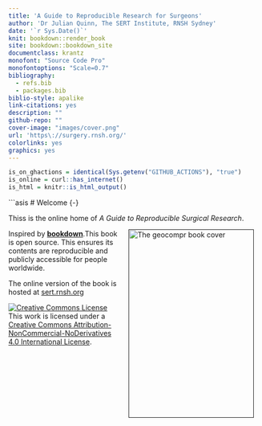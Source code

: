 ```yaml
--- 
title: 'A Guide to Reproducible Research for Surgeons'
author: 'Dr Julian Quinn, The SERT Institute, RNSH Sydney'
date: '`r Sys.Date()`'
knit: bookdown::render_book
site: bookdown::bookdown_site
documentclass: krantz
monofont: "Source Code Pro"
monofontoptions: "Scale=0.7"
bibliography:
  - refs.bib
  - packages.bib
biblio-style: apalike
link-citations: yes
description: ""
github-repo: ""
cover-image: "images/cover.png"
url: 'https\://surgery.rnsh.org/'
colorlinks: yes
graphics: yes
---
```


```r
is_on_ghactions = identical(Sys.getenv("GITHUB_ACTIONS"), "true")
is_online = curl::has_internet()
is_html = knitr::is_html_output()
```

```asis
# Welcome {-}

Thiss is the online home of *A Guide to Reproducible Surgical Research*.

<a href=""><img src="images/cover.png" width="250" height="375" alt="The geocompr book cover" align="right" style="margin: 0 1em 0 1em" /></a>

Inspired by [**bookdown**](https://github.com/rstudio/bookdown).This book is open source.
This ensures its contents are reproducible and publicly accessible for people worldwide.

The  online version of the book is hosted at [sert.rnsh.org](https://sert.rnsh.org) 

<p><a rel="license" href="http://creativecommons.org/licenses/by-nc-nd/4.0/"><img alt="Creative Commons License" style="border-width:0" src="https://i.creativecommons.org/l/by-nc-nd/4.0/88x31.png"></a><br>This work is licensed under a <a rel="license" href="http://creativecommons.org/licenses/by-nc-nd/4.0/">Creative Commons Attribution-NonCommercial-NoDerivatives 4.0 International License</a>.</p>
  
